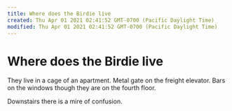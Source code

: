 ```yaml
---
title: Where does the Birdie live
created: Thu Apr 01 2021 02:41:52 GMT-0700 (Pacific Daylight Time)
modified: Thu Apr 01 2021 02:41:52 GMT-0700 (Pacific Daylight Time)
---
```

# Where does the Birdie live

They live in a cage of an apartment. Metal gate on the freight elevator. Bars on the windows though they are on the fourth floor.

Downstairs there is a mire of confusion. 
